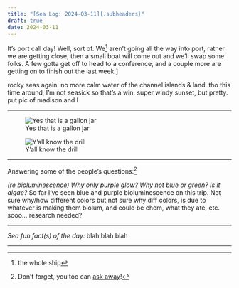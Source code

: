 ```yaml
---
title: "[Sea Log: 2024-03-11]{.subheaders}"
draft: true
date: 2024-03-11
---
```


::: {.div .bodyfont}

It's port call day! Well, sort of. We^[the whole ship] aren't going all the way into port, rather we are getting close, then a small boat will come out and we'll swap some folks. A few gotta get off to head to a conference, and a couple more are getting on to finish out the last week ]

rocky seas again. no more calm water of the channel islands & land. tho this time around, I'm not seasick so that's a win. 
super windy sunset, but pretty. put pic of madison and I

----

::: {layout="[36,64]"}

![Yes that is a gallon jar](pics/grace_pyro.jpg){fig-alt="a large pyrosome in a gallon-sized jar being held up by Grace"}

![Y'all know the drill](pics/sunset17.jpg){fig-alt="sunset over the ocean with streaky clouds"}
:::

----

[Answering some of the people's questions:^[Don't forget, you too can [ask away](https://seabuck.netlify.app/ama)!]]{.subheaders}

*(re bioluminescence) Why only purple glow? Why not blue or green? Is it algae?* So far I've seen blue and purple bioluminescence on this trip. Not sure why/how different colors but 
not sure why diff colors, is due to whatever is making them biolum, and could be chem, what they ate, etc. sooo... research needed?

----

*Sea fun fact(s) of the day:*  blah blah blah

----

:::

